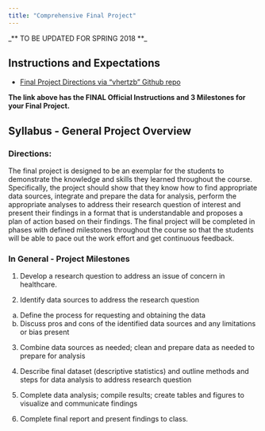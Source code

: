 ```yaml
---
title: "Comprehensive Final Project"
---
```


_** TO BE UPDATED FOR SPRING 2018 **_

## Instructions and Expectations

* [Final Project Directions via "vhertzb" Github repo](http://htmlpreview.github.com/?https://raw.githubusercontent.com/vhertzb/Project-Milestone-1/master/Final_Project.html)

**The link above has the FINAL Official Instructions and 3 Milestones for your Final Project.**

## Syllabus - General Project Overview

### Directions: 

The final project is designed to be an exemplar for the students to demonstrate the knowledge and skills they learned throughout the course. Specifically, the project should show that they know how to find appropriate data sources, integrate and prepare the data for analysis, perform the appropriate analyses to address their research question of interest and present their findings in a format that is understandable and proposes a plan of action based on their findings. The final project will be completed in phases with defined milestones throughout the course so that the students will be able to pace out the work effort and get continuous feedback.

### In General - Project Milestones

1.	Develop a research question to address an issue of concern in healthcare.

2.	Identify data sources to address the research question

a.	Define the process for requesting and obtaining the data
b.	Discuss pros and cons of the identified data sources and any limitations or bias present

3.	Combine data sources as needed; clean and prepare data as needed to prepare for analysis

4.	Describe final dataset (descriptive statistics) and outline methods and steps for data analysis to address research question

5.	Complete data analysis; compile results; create tables and figures to visualize and communicate findings

6.	Complete final report and present findings to class.

